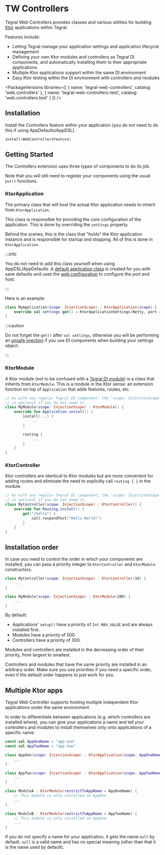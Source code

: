 
# TW Controllers

Tegral Web Controllers provides classes and various utilities for building [Ktor](https://ktor.io) applications within Tegral.

Features include:

- Letting Tegral manage your application settings and application lifecycle management
- Defining your own Ktor modules and controllers as Tegral DI components, and automatically installing them to their appropriate applications.
- Multiple Ktor applications support within the same DI environment
- Easy Ktor testing within the DI environment with controllers and modules

<PackageVersions libraries={[
    { name: 'tegral-web-controllers', catalog: 'web.controllers' },
    { name: 'tegral-web-controllers-test', catalog: 'web.controllers.test' }
]} />

## Installation

Install the Controllers feature within your application (you do not need to do this if using AppDefaults/AppDSL).

```kotlin
install(WebControllersFeature)
```

## Getting Started

The Controllers extension uses three types of components to do its job.

Note that you will still need to register your components using the usual `put()` functions.

### KtorApplication

The primary class that will host the actual Ktor application needs to inherit from `KtorApplication`.

This class is responsible for providing the core configuration of the application. This is done by overriding the `settings` property.

Behind the scenes, this is the class that "holds" the Ktor application instance and is responsible for startup and stopping. All of this is done in `KtorApplication`.

:::info

You do not need to add this class yourself when using AppDSL/AppDefaults. A [default application class](/modules/web/appdefaults/index.mdx) is created for you with sane defaults and uses the [web configuration](/modules/web/config/index.mdx) to configure the port and host.

:::

Here is an example:

```kotlin
class MyApplication(scope: InjectionScope) : KtorApplication(scope) {
    override val settings get() = KtorApplicationSettings(Netty, port = 8080)
}
``` 

:::caution

Do not forget the `get()` after `val settings`, otherwise you will be performing an [unsafe injection](/modules/core/di/testing/checks.md#safe-injection-only) if you use DI components when building your settings object.

:::

### KtorModule

A Ktor module (not to be confused with a [Tegral DI module](/modules/core/di/modules.md)) is a class that inherits from `KtorModule`. This is a module in the Ktor sense: an extension function on top of `Application` that adds features, routes, etc.

```kotlin
// As with any regular Tegral DI component, the 'scope: InjectionScope' parameter
// is optional if you do not need it.
class MyModule(scope: InjectionScope) : KtorModule() {
    override fun Application.install() {
        install(...) {
            ...
        }

        routing {
            ...
        }
    }
}
```

### KtorController

Ktor controllers are identical to Ktor modules but are more convenient for adding routes and eliminate the need to explicitly call `routing { }` in the module.

```kotlin
// As with any regular Tegral DI component, the 'scope: InjectionScope' parameter
// is optional if you do not need it.
class MyController(scope: InjectionScope) : KtorController() {
    override fun Routing.install() {
        get("/hello") {
            call.respondText("Hello World!")
        }
    }
}
```

## Installation order

In case you need to control the order in which your components are installed, you can pass a priority integer to `KtorController` and `KtorModule` constructors.

```kotlin
class MyController(scope: InjectionScope) : KtorController(10) {
    ...
}

class MyModule(scope: InjectionScope) : KtorModule(200) {
    ...
}
```

By default:

- Applications' `setup()` have a priority of `Int.MAX_VALUE` and are always installed first.
- Modules have a priority of 500.
- Controllers have a priority of 300.

Modules and controllers are installed in the decreasing order of their priority, from largest to smallest.

Controllers and modules that have the same priority are installed in an arbitrary order. Make sure you use priorities if you need a specific order, even if the default order happens to just work for you.

## Multiple Ktor apps

Tegral Web Controller supports hosting multiple independent Ktor applications under the same environment.

In order to differentiate between applications (e.g. which controllers are installed where), you can give your applications a name and tell your controllers and modules to install themselves only onto applications of a specific name:

```kotlin
const val AppOneName = "app-one"
const val AppTwoName = "app-two"

class AppOne(scope: InjectionScope) : KtorApplication(scope, AppOneName) {
    ...
}

class AppTwo(scope: InjectionScope) : KtorApplication(scope, AppTwoName) {
    ...
}

class ModuleA : KtorModule(restrictToAppName = AppOneName) {
    // This module is only installed on AppOne
    ...
}

class ModuleB : KtorModule(restrictToAppName = AppTwoName) {
    // This module is only installed on AppOne
    ...
}
```

If you do not specify a name for your application, it gets the name `null` by default. `null` is a valid name and has no special meaning (other than that it is the name used by default).
